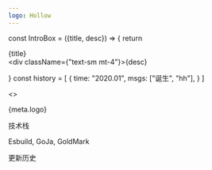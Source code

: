 ```yaml
---
logo: Hollow
---
```


const IntroBox = ({title, desc}) => {
  return <div className="bg-slate-100 rounded-md	 border border-slate-200 p-4">
    <div className="te">{title}</div>
    <div className={"text-sm mt-4"}>{desc}</div>
  </div>
}
const history = [
  {
    time: "2020.01",
    msgs: ["诞生", "hh"],
  }
]

<>
  <div className="not-prose">
    <div className="" id="element">
      <p className="text-center text-7xl	font-bold	" id="">
        {meta.logo}
      </p>
    </div>
    <div className="grid grid-cols-4 gap-4">
      <IntroBox title={"使用 Golang 语言构建"} desc={"使用你最喜欢的后端语言，部署、生成、开发网站都快速。几乎实时的编译速度。"}></IntroBox>
      <IntroBox title={"使用 JSX/TSX 作为模板语言"} desc={"享受现代的前端语言，却感受不到编译时间"}></IntroBox>
      <IntroBox title={"使用 Markdown 语言创作你的内容，同时支持 Mdx"}
                desc={"Mdx 同样也是一个伟大的发明，Hollow 支持它！"}></IntroBox>
      <IntroBox title={"极少的概念，不设框架"} desc={"开发主题就像开发任何的程序一样自由"}></IntroBox>
      <IntroBox title={"一键更换主题，无需下载"} desc={"你只需要指定主题 url，如 https://github.com/zbysir/hollow-theme/hollow"}></IntroBox>
    </div>
    <section>
      <p className="text-center text-5xl	font-bold	" id="">
        技术栈
      </p>
      Esbuild, GoJa, GoldMark
    </section>
    <section>
      <p className="text-center text-5xl	font-bold	" id="">
        更新历史
      </p>
    </section>
  </div>
</>

<Footer></Footer>